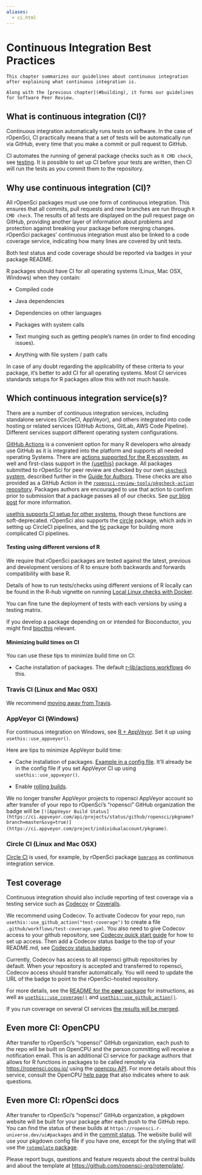 ```yaml
---
aliases:
  - ci.html
---
```


# Continuous Integration Best Practices {#ci}

```block
This chapter summarizes our guidelines about continuous integration after explaining what continuous integration is.

Along with the [previous chapter](#building), it forms our guidelines for Software Peer Review.
```

## What is continuous integration (CI)? {#what-is-continuous-integration-ci}

Continuous integration automatically runs tests on software.
In the case of rOpenSci, CI practically means that a set of tests will be automatically run via GitHub, every time that you make a commit or pull request to GitHub.

CI automates the running of general package checks such as `R CMD check`, see [testing](/building.html#testing).
It is possible to set up CI before your tests are written, then CI will run the tests as you commit them to the repository.

## Why use continuous integration (CI)? {#why-use-continuous-integration-ci}

All rOpenSci packages must use one form of continuous integration.
This ensures that all commits, pull requests and new branches are run through `R CMD check`.
The results of all tests are displayed on the pull request page on GitHub, providing another layer of information about problems and protection against breaking your package before merging changes.
rOpenSci packages' continuous integration must also be linked to a code coverage service, indicating how many lines are covered by unit tests.

Both test status and code coverage should be reported via badges in your package README.

R packages should have CI for all operating systems (Linux, Mac OSX, Windows) when they contain:

- Compiled code

- Java dependencies

- Dependencies on other languages

- Packages with system calls

- Text munging such as getting people's names (in order to find encoding issues).

- Anything with file system / path calls

In case of any doubt regarding the applicability of these criteria to your package, it's better to add CI for all operating systems. Most CI services standards setups for R packages allow this with not much hassle.

## Which continuous integration service(s)? {#whichci}

There are a number of continuous integration services, including standalone services (CircleCI, AppVeyor), and others integrated into code hosting or related services (GitHub Actions, GitLab, AWS Code Pipeline). Different services support different operating system configurations.

[GitHub Actions](https://github.com/features/actions) is a convenient option for many R developers who already use GitHub as it is integrated into the platform and supports all needed operating Systems.  There are [actions supported for the R ecosystem](https://github.com/r-lib/actions/), as well and first-class support in the [{usethis}](https://usethis.r-lib.org/reference/github_actions.html) package. All packages submitted to rOpenSci for peer review are checked by our own [`pkgcheck` system](https://docs.ropensci.org/pkgcheck), described further in the [Guide for Authors](#authors-guide). These checks are also provided as a GitHub Action in the [`ropensci-review-tools/pkgcheck-action` repository](https://github.com/ropensci-review-tools/pkgcheck-action). Packages authors are encouraged to use that action to confirm prior to submission that a package passes all of our checks. See [our blog post](https://ropensci.org/blog/2022/02/01/pkgcheck-action/) for more information.

[usethis supports CI setup for other systems](https://usethis.r-lib.org/reference/ci.html), though these functions are soft-deprecated. rOpenSci also supports the [circle](https://docs.ropensci.org/circle/) package, which aids in setting up CircleCI pipelines, and the [tic](https://docs.ropensci.org/tic/) package for building more complicated CI pipelines.

#### Testing using different versions of R {#testing-using-different-versions-of-r}

We require that rOpenSci packages are tested against the latest, previous and development versions of R to ensure both backwards and forwards compatibility with base R.

Details of how to run tests/checks using different versions of R locally can be found in the R-hub vignette on running [Local Linux checks with Docker](https://r-hub.github.io/rhub/articles/local-debugging.html).

You can fine tune the deployment of tests with each versions by using a testing matrix.

If you develop a package depending on or intended for Bioconductor, you might find [biocthis](https://lcolladotor.github.io/biocthis/index.html) relevant.

#### Minimizing build times on CI {#minimizing-build-times-on-ci}

You can use these tips to minimize build time on CI:

- Cache installation of packages. The default [r-lib/actions workflows](https://github.com/r-lib/actions) do this.

### Travis CI (Linux and Mac OSX) {#travis-ci-linux-and-mac-osx}

We recommend [moving away from Travis](https://ropensci.org/technotes/2020/11/19/moving-away-travis/).

### AppVeyor CI (Windows) {#app-veyor-ci-windows}

For continuous integration on Windows, see [R + AppVeyor](https://github.com/krlmlr/r-appveyor). Set it up using `usethis::use_appveyor()`.

Here are tips to minimize AppVeyor build time:

- Cache installation of packages. [Example in a config file](https://github.com/r-lib/usethis/blob/2c52c06373849d52f78a26c5a0e080f518a2f825/inst/templates/appveyor.yml#L13). It'll already be in the config file if you set AppVeyor CI up using `usethis::use_appveyor()`.

- Enable [rolling builds](https://www.appveyor.com/docs/build-configuration/#rolling-builds).

We no longer transfer AppVeyor projects to ropensci AppVeyor account so after transfer of your repo to rOpenSci's "ropensci" GitHub organization the badge will be `[![AppVeyor Build Status](https://ci.appveyor.com/api/projects/status/github/ropensci/pkgname?branch=master&svg=true)](https://ci.appveyor.com/project/individualaccount/pkgname)`.

### Circle CI (Linux and Mac OSX) {#circle-ci-linux-and-mac-osx}

[Circle CI](https://circleci.com/) is used, for example, by rOpenSci package [`bomrang`](https://github.com/ropensci/bomrang) as continuous integration service.

## Test coverage {#coverage}

Continuous integration should also include reporting of test coverage via a testing service such as [Codecov](https://codecov.io/) or [Coveralls](https://coveralls.io/).

We recommend using Codecov.
To activate Codecov for your repo, run `usethis::use_github_action("test-coverage")` to create a file `.github/workflows/test-coverage.yaml`.
You also need to give Codecov access to your github repository, see [Codecov quick start guide](https://docs.codecov.com/docs/quick-start) for how to set up access.
Then add a Codecov status badge to the top of your README.md, see [Codecov status badges](https://docs.codecov.com/docs/status-badges).

Currently, Codecov has access to all ropensci github repositories by default.
When your repository is accepted and transferred to ropensci, Codecov access should transfer automatically.
You will need to update the URL of the badge to point to the rOpenSci-hosted repository.

For more details, see the [README for the **covr** package](https://github.com/r-lib/covr) for instructions, as well as [`usethis::use_coverage()`](https://usethis.r-lib.org/reference/use_coverage.html) and [`usethis::use_github_action()`](https://usethis.r-lib.org/reference/github_actions.html).

If you run coverage on several CI services [the results will be merged](https://docs.codecov.io/docs/merging-reports).

## Even more CI: OpenCPU {#even-more-ci-open-cpu}

After transfer to rOpenSci's "ropensci" GitHub organization, each push to the repo will be built on OpenCPU and the person committing will receive a notification email. This is an additional CI service for package authors that allows for R functions in packages to be called remotely via [https://ropensci.ocpu.io/](https://ropensci.ocpu.io/) using the [opencpu API](https://www.opencpu.org/api.html#api-json). For more details about this service, consult the OpenCPU [help page](https://www.opencpu.org/help.html) that also indicates where to ask questions.

## Even more CI: rOpenSci docs {#rodocsci}

After transfer to rOpenSci's "ropensci" GitHub organization, a pkgdown website will be built for your package after each push to the GitHub repo. You can find the status of these builds at `https://ropensci.r-universe.dev/ui#packages` and in the [commit status](https://ropensci.org/blog/2021/09/03/runiverse-docs/#how-it-works). The website build will use your pkgdown config file if you have one, except for the styling that will use the [`rotemplate` package](https://github.com/ropensci-org/rotemplate/). 

Please report bugs, questions and feature requests about the central builds and about the template at [https://github.com/ropensci-org/rotemplate/](https://github.com/ropensci-org/rotemplate/).


